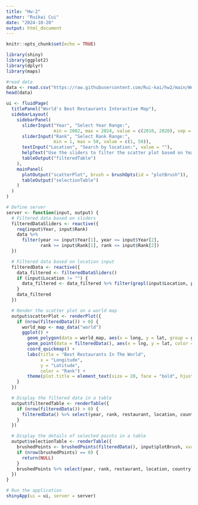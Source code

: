 ---
title: "Hw-2"
author: "Ruikai Cui"
date: "2024-10-20"
output: html_document
---

```{r setup, include=FALSE}
knitr::opts_chunk$set(echo = TRUE)
```

```{r}
library(shiny)
library(ggplot2)
library(dplyr)
library(maps)

#read data
data <- read.csv("https://raw.githubusercontent.com/Rui-kai/hw2/main/WorldsBestRestaurants.csv")
head(data)

ui <- fluidPage(
  titlePanel("World's Best Restaurants Interactive Map"),
  sidebarLayout(
    sidebarPanel(
      sliderInput("Year", "Select Year Range:",
                  min = 2002, max = 2024, value = c(2010, 2020), sep = ""),
      sliderInput("Rank", "Select Rank Range:",
                  min = 1, max = 50, value = c(1, 50)),
      textInput("Location", "Search by location:", value = ""),
      helpText("Use the sliders to filter the scatter plot based on Year and Rank, and the text box to filter by specific location."),
      tableOutput("filteredTable")
    ),
    mainPanel(
      plotOutput("scatterPlot", brush = brushOpts(id = "plotBrush")),
      tableOutput("selectionTable")
    )
  )
)

# Define server 
server <- function(input, output) {
  # Filtered data based on sliders
  filteredDataSliders <- reactive({
    req(input$Year, input$Rank)
    data %>%
      filter(year >= input$Year[1], year <= input$Year[2],
             rank >= input$Rank[1], rank <= input$Rank[2])
  })

  # Filtered data based on location input
  filteredData <- reactive({
    data_filtered <- filteredDataSliders()
    if (input$Location != "") {
      data_filtered <- data_filtered %>% filter(grepl(input$Location, paste(country, location), ignore.case = TRUE))
    }
    data_filtered
  })

  # Render the scatter plot on a world map
  output$scatterPlot <- renderPlot({
    if (nrow(filteredData()) > 0) {
      world_map <- map_data("world")
      ggplot() +
        geom_polygon(data = world_map, aes(x = long, y = lat, group = group), fill = "#D2B48C", color = "white") +
        geom_point(data = filteredData(), aes(x = lng, y = lat, color = rank), alpha = 0.6) +
        coord_quickmap() +
        labs(title = "Best Restaurants In The World",
             x = "Longitude",
             y = "Latitude",
             color = "Rank") +
        theme(plot.title = element_text(size = 20, face = "bold", hjust = 0.5))
    }
  })

  # Display the filtered data in a table
  output$filteredTable <- renderTable({
    if (nrow(filteredData()) > 0) {
      filteredData() %>% select(year, rank, restaurant, location, country)
    }
  })

  # Display the details of selected points in a table
  output$selectionTable <- renderTable({
    brushedPoints <- brushedPoints(filteredData(), input$plotBrush, xvar = 'lng', yvar = 'lat')
    if (nrow(brushedPoints) == 0) {
      return(NULL)
    }
    brushedPoints %>% select(year, rank, restaurant, location, country) %>% unique()
  })
}

# Run the application
shinyApp(ui = ui, server = server)

```









